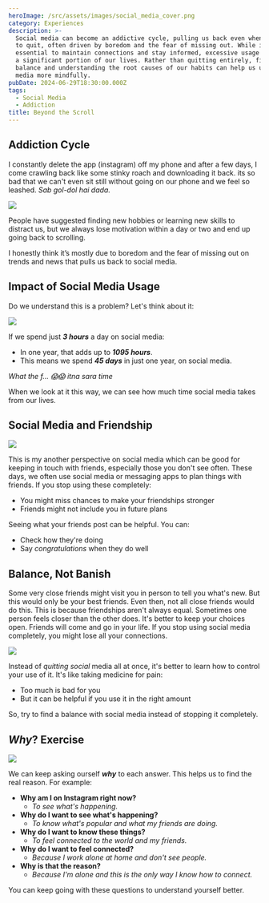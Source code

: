 ```yaml
---
heroImage: /src/assets/images/social_media_cover.png
category: Experiences
description: >-
  Social media can become an addictive cycle, pulling us back even when we try
  to quit, often driven by boredom and the fear of missing out. While it's
  essential to maintain connections and stay informed, excessive usage consumes
  a significant portion of our lives. Rather than quitting entirely, finding a
  balance and understanding the root causes of our habits can help us use social
  media more mindfully.
pubDate: 2024-06-29T18:30:00.000Z
tags:
  - Social Media
  - Addiction
title: Beyond the Scroll
---
```


## Addiction Cycle

I constantly delete the app (instagram) off my phone and after a few days, I come crawling back like some stinky roach and downloading it back. its so bad that we can't even sit still without going on our phone and we feel so leashed. _Sab gol-dol hai dada._

![](../../assets/images/round-round.gif)

People have suggested finding new hobbies or learning new skills to distract us, but we always lose motivation within a day or two and end up going back to scrolling.

I honestly think it’s mostly due to boredom and the fear of missing out on trends and news that pulls us back to social media.

## Impact of Social Media Usage

Do we understand this is a problem? Let's think about it:

![](../../assets/images/wasting-time-on-social-media.jpeg)

If we spend just **_3 hours_** a day on social media:

- In one year, that adds up to **_1095 hours_**.
- This means we spend **_45 days_** in just one year, on social media.

_What the f... 😱😱 itna sara time_

When we look at it this way, we can see how much time social media takes from our lives.

## Social Media and Friendship

![](../../assets/images/socialmedia-friendship.jpg)

This is my another perspective on social media which can be good for keeping in touch with friends, especially those you don't see often.
These days, we often use social media or messaging apps to plan things with friends. If you stop using these completely:

- You might miss chances to make your friendships stronger
- Friends might not include you in future plans

Seeing what your friends post can be helpful. You can:

- Check how they're doing
- Say _congratulations_ when they do well

## Balance, Not Banish

Some very close friends might visit you in person to tell you what's new. But this would only be your best friends. Even then, not all close friends would do this. This is because friendships aren't always equal. Sometimes one person feels closer than the other does.
It's better to keep your choices open. Friends will come and go in your life. If you stop using social media completely, you might lose all your connections.

![](../../assets/images/balance.gif)

Instead of _quitting social_ media all at once, it's better to learn how to control your use of it. It's like taking medicine for pain:

- Too much is bad for you
- But it can be helpful if you use it in the right amount

So, try to find a balance with social media instead of stopping it completely.

## _Why_? Exercise

![](../../assets/images/questioning.jpeg)

We can keep asking ourself **_why_** to each answer. This helps us to find the real reason. For example:

- **Why am I on Instagram right now?**
  - _To see what's happening._
- **Why do I want to see what's happening?**
  - _To know what's popular and what my friends are doing._
- **Why do I want to know these things?**
  - _To feel connected to the world and my friends._
- **Why do I want to feel connected?**
  - _Because I work alone at home and don't see people._
- **Why is that the reason?**
  - _Because I'm alone and this is the only way I know how to connect._

You can keep going with these questions to understand yourself better.
